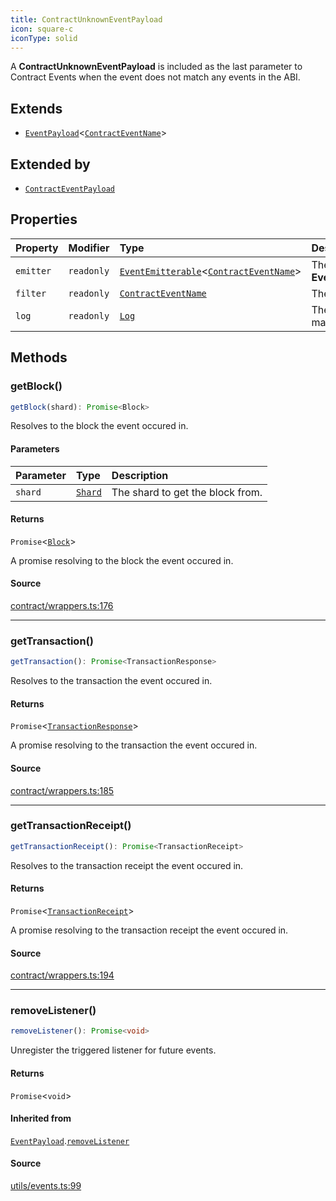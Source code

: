 ```yaml
---
title: ContractUnknownEventPayload
icon: square-c
iconType: solid
---
```


A **ContractUnknownEventPayload** is included as the last parameter to Contract Events when the event does not match
any events in the ABI.

## Extends

- [`EventPayload`](/sdk/content/classes/EventPayload)\<[`ContractEventName`](/sdk/content/type-aliases/ContractEventName)\>

## Extended by

- [`ContractEventPayload`](/sdk/content/classes/ContractEventPayload)

## Properties

| Property | Modifier | Type | Description | Inherited from |
| :------ | :------ | :------ | :------ | :------ |
| `emitter` | `readonly` | [`EventEmitterable`](/sdk/content/interfaces/EventEmitterable)\<[`ContractEventName`](/sdk/content/type-aliases/ContractEventName)\> | The **EventEmitterable**. | [`EventPayload`](/sdk/content/classes/EventPayload).`emitter` |
| `filter` | `readonly` | [`ContractEventName`](/sdk/content/type-aliases/ContractEventName) | The event filter. | [`EventPayload`](/sdk/content/classes/EventPayload).`filter` |
| `log` | `readonly` | [`Log`](/sdk/content/classes/Log) | The log with no matching events. | - |

## Methods

### getBlock()

```ts
getBlock(shard): Promise<Block>
```

Resolves to the block the event occured in.

#### Parameters

| Parameter | Type | Description |
| :------ | :------ | :------ |
| `shard` | [`Shard`](/sdk/content/enumerations/Shard) | The shard to get the block from. |

#### Returns

`Promise`\<[`Block`](/sdk/content/classes/Block)\>

A promise resolving to the block the event occured in.

#### Source

[contract/wrappers.ts:176](https://github.com/dominant-strategies/quais.js/blob/26d93fdb30e22e8d90f8961be00d5a6d512f9636/src/contract/wrappers.ts#L176)

***

### getTransaction()

```ts
getTransaction(): Promise<TransactionResponse>
```

Resolves to the transaction the event occured in.

#### Returns

`Promise`\<[`TransactionResponse`](/sdk/content/type-aliases/TransactionResponse)\>

A promise resolving to the transaction the event occured in.

#### Source

[contract/wrappers.ts:185](https://github.com/dominant-strategies/quais.js/blob/26d93fdb30e22e8d90f8961be00d5a6d512f9636/src/contract/wrappers.ts#L185)

***

### getTransactionReceipt()

```ts
getTransactionReceipt(): Promise<TransactionReceipt>
```

Resolves to the transaction receipt the event occured in.

#### Returns

`Promise`\<[`TransactionReceipt`](/sdk/content/classes/TransactionReceipt)\>

A promise resolving to the transaction receipt the event occured in.

#### Source

[contract/wrappers.ts:194](https://github.com/dominant-strategies/quais.js/blob/26d93fdb30e22e8d90f8961be00d5a6d512f9636/src/contract/wrappers.ts#L194)

***

### removeListener()

```ts
removeListener(): Promise<void>
```

Unregister the triggered listener for future events.

#### Returns

`Promise`\<`void`\>

#### Inherited from

[`EventPayload`](/sdk/content/classes/EventPayload).[`removeListener`](/sdk/content/classes/EventPayload#removelistener)

#### Source

[utils/events.ts:99](https://github.com/dominant-strategies/quais.js/blob/26d93fdb30e22e8d90f8961be00d5a6d512f9636/src/utils/events.ts#L99)
